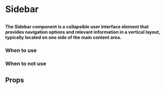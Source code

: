 
# Sidebar

##

<h4>
  The Sidebar component is a collapsible user interface element that provides navigation options and relevant information in a vertical layout, typically located on one side of the main content area.
</h4>

<Canvas of={ComponentStories.Default} />

### When to use 


### When to not use


## Props

<ArgTypes of={Sidebar} />
